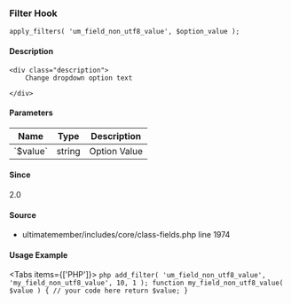 
<UMBreadCrumb type="filter"/>

### Filter Hook    
    
```
apply_filters( 'um_field_non_utf8_value', $option_value );
```

#### Description
    <div class="description">
        Change dropdown option text
 
    </div>

#### Parameters
            
<table className="table-auto mt-2 border dark:border-gray-500 p-5 text-sm text-left">
<thead>
<tr>
<th  className="px-3">Name</th>
<th  className="px-3">Type</th>
<th  className="px-3">Description</th>
</tr>
</thead>
<tbody>
               <tr >
               <td className="px-3 py-2">`$value`</td>
               <td className="px-3 py-2">string</td>
               <td className="px-3 py-2 text-sm">Option Value</td>
               </tr>
</tbody>
</table>

#### Since
<div class="description">
2.0
</div>

#### Source
  - <Link href="https://github.com/ultimatemember/ultimatemember/tree/2.5.0/includes/core/class-fields.php#L1974">ultimatemember/includes/core/class-fields.php</Link> <Link href="https://github.com/ultimatemember/ultimatemember/tree/2.5.0/includes/core/class-fields.php#L1974">line 1974</Link>



#### Usage Example

<Tabs items={['PHP']}>
    <Tab>
    ```php
    add_filter( 'um_field_non_utf8_value', 'my_field_non_utf8_value', 10, 1 );
 function my_field_non_utf8_value( $value ) {
     // your code here
     return $value;
 }
    ```
    </Tab>
</Tabs>